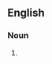 ==English==

===Noun===
{{head|en|noun plural form|head=fast lanes}}

# {{plural of|fast lane|lang=en}}